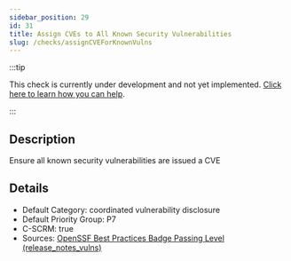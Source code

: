 ```yaml
---
sidebar_position: 29
id: 31
title: Assign CVEs to All Known Security Vulnerabilities
slug: /checks/assignCVEForKnownVulns
---
```


<!-- BANNER:START -->
:::tip

This check is currently under development and not yet implemented. [Click here to learn how you can help](/contribute).

:::
<!-- BANNER:END -->

<!-- DESCRIPTION:START -->
## Description
Ensure all known security vulnerabilities are issued a CVE
<!-- DESCRIPTION:END -->

<!-- DETAILS:START -->
## Details
- Default Category: coordinated vulnerability disclosure
- Default Priority Group: P7
- C-SCRM: true
- Sources: [OpenSSF Best Practices Badge Passing Level (release_notes_vulns)](https://www.bestpractices.dev/en/criteria?details=true&rationale=true#0.release_notes_vulns)

<!-- DETAILS:END -->
